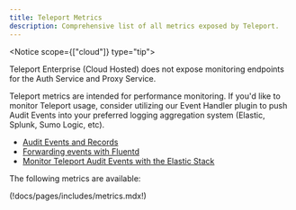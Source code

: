 ```yaml
---
title: Teleport Metrics
description: Comprehensive list of all metrics exposed by Teleport.
---
```


<Notice scope={["cloud"]} type="tip">

Teleport Enterprise (Cloud Hosted) does not expose monitoring endpoints for the Auth Service and Proxy Service.

</Notice>

Teleport metrics are intended for performance monitoring. If you'd like to
monitor Teleport usage, consider utilizing our Event Handler plugin to push Audit Events into your
preferred logging aggregation system (Elastic, Splunk, Sumo Logic, etc). 

- [Audit Events and Records](audit.mdx)  
- [Forwarding events with Fluentd](../../admin-guides/management/export-audit-events/fluentd.mdx)  
- [Monitor Teleport Audit Events with the Elastic Stack](../../admin-guides/management/export-audit-events/elastic-stack.mdx)  

The following metrics are available:

(!docs/pages/includes/metrics.mdx!)
